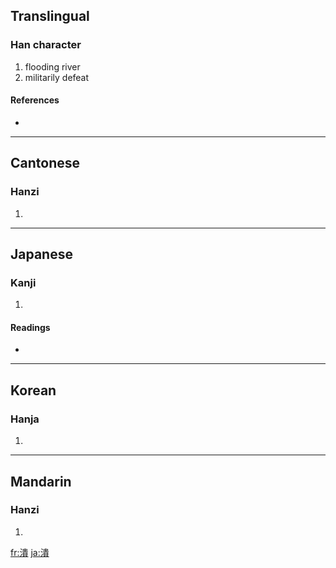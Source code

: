 {{also|溃}}
==Translingual==

===Han character===
{{Han char|rn=85|rad=水|as=12|sn=15|four=3518<sub>6</sub>|canj=水中一金 (ELMC)}}

# flooding river
# militarily defeat

====References====
* {{Han ref|kx=0650.230|dkj=18281|dj=1061.040|hdz=31741.020|uh=6F70|ud=28528|bh=BCEC|bd=48364}}

----

==Cantonese==

===Hanzi===
{{yue-hanzi|jyut=|y=kui2}}

# {{defn|Cantonese}}

----

==Japanese==

===Kanji===
{{ja-kanji|grade=|rs=水12}}

# {{defn|Japanese}}

====Readings====
* {{ja-readings|on=[[かい]] (kai), [[え]] (e)|kun=[[ついえる]] (tsuieru), [[つぶれ]] (tsubure)}}

----

==Korean==

===Hanja===
{{ko-hanja|hangeul=궤|eumhun=|rv=gwe|mr=kwe|y=kwey}}

# {{defn|Korean}}

----

==Mandarin==

===Hanzi===
{{cmn-hanzi|sim=溃|pin=[[kuì]] ([[kui4]]), [[xiè]] ([[xie4]])|wg=k'uei<sup>4</sup>, hsieh<sup>4</sup>}}

# {{defn|Mandarin}}

[[fr:潰]]
[[ja:潰]]